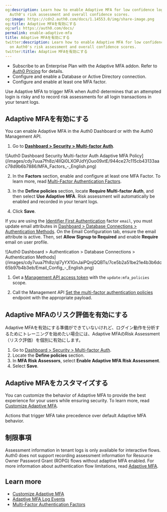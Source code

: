 ```yaml
---
og:description: Learn how to enable Adaptive MFA for low confidence logins based on
  Auth0's risk assessment and overall confidence scores.
og:image: https://cdn2.auth0.com/docs/1.14553.0/img/share-image.png
og:title: Adaptive MFAを有効にする
og:url: https://auth0.com/docs/
permalink: enable-adaptive-mfa
title: Adaptive MFAを有効にする
twitter:description: Learn how to enable Adaptive MFA for low confidence logins based
  on Auth0's risk assessment and overall confidence scores.
twitter:title: Adaptive MFAを有効にする
---
```


<Card title="Before you start">

* Subscribe to an Enterprise Plan with the Adaptive MFA addon. Refer to [Auth0 Pricing](https://auth0.com/pricing/) for details.
* Configure and enable a Database or Active Directory connection.
* Configure and enable at least one MFA factor.

</Card>

Use <Tooltip tip="Adaptive Multi-factor Authentication: Multi-factor authentication (MFA) that is only triggered for users when an attempted login is determined to be a low confidence login." cta="View Glossary" href="/docs/glossary?term=Adaptive+MFA">Adaptive MFA</Tooltip> to trigger <Tooltip tip="Adaptive Multi-factor Authentication: Multi-factor authentication (MFA) that is only triggered for users when an attempted login is determined to be a low confidence login." cta="View Glossary" href="/docs/glossary?term=MFA">MFA</Tooltip> when Auth0 determines that an attempted login is risky and to record risk assessments for all login transactions in your tenant logs.

## Adaptive MFAを有効にする

You can enable Adaptive MFA in the <Tooltip tip="Auth0 Dashboard: Auth0's main product to configure your services." cta="View Glossary" href="/docs/glossary?term=Auth0+Dashboard">Auth0 Dashboard</Tooltip> or with the Auth0 <Tooltip tip="Auth0 Dashboard: Auth0's main product to configure your services." cta="View Glossary" href="/docs/glossary?term=Management+API">Management API</Tooltip>.

<Tabs><Tab title="Dashboard">

1. Go to [**Dashboard > Security > Multi-factor Auth**](https://manage.auth0.com/#/security/mfa).

<Frame>![Auth0 Dashboard Security Multi-factor Auth Adaptive MFA Policy](/images/cdy7uua7fh8z/4IlQi0LXOPJdYjOuo09xtE/944ce27c115cb43133aac78d9b6b7886/MFA_Factors_-_English.png)</Frame>

2. In the **Factors** section, enable and configure at least one MFA Factor. To learn more, read [Multi-Factor Authentication Factors](/docs/secure/multi-factor-authentication/multi-factor-authentication-factors).

3. In the **Define policies** section, locate **Require Multi-factor Auth**, and then select **Use Adaptive MFA**. Risk assessment will automatically be enabled and recorded in your tenant logs.

4. Click **Save**.

<Callout icon="file-lines" color="#0EA5E9" iconType="regular">

If you are using the [Identifier First Authentication](/docs/authenticate/login/auth0-universal-login/identifier-first) factor `email`, you must update email attributes in [Dashboard > Database Connections > Authentication Methods](https://manage.auth0.com/#/connections/database). On the Email Configuration tab, ensure the email attribute is active. Then, set **Allow Signup to Required** and enable **Require** email on user profile.

<Frame>![Auth0 Dashboard > Authentication > Database Connections > Authentication Methods](/images/cdy7uua7fh8z/ql7yYX1GnJaiPQnjQQBTs/7ce5b2a51be21e4b3b6dc65b97b4b3eb/Email_Config_-_English.png)</Frame>
</Callout>

</Tab><Tab title="Management API">

1. Get a [Management API access token](/docs/secure/tokens/access-tokens/management-api-access-tokens/get-management-api-access-tokens-for-production) with the `update:mfa_policies` scope.

2. Call the Management API [Set the multi-factor authentication policies](https://auth0.com/docs/api/management/v2/guardian/put-policies) endpoint with the appropriate payload.

</Tab></Tabs>

## Adaptive MFAのリスク評価を有効にする

Adaptive MFAを有効にする準備ができていないけれど、ログイン動作を分析するためにトレーニングを始めたい場合には、Adaptive MFAのRisk Assessment（リスク評価）を個別に有効にします。

1. Go to [Dashboard > Security > Multi-factor Auth](https://manage.auth0.com/#/security/mfa).
2. Locate the **Define policies** section.
3. In **MFA Risk Assessors**, select **Enable Adaptive MFA Risk Assessment**.
4. Select **Save**.

## Adaptive MFAをカスタマイズする

You can customize the behavior of Adaptive MFA to provide the best experience for your users while ensuring security. To learn more, read [Customize Adaptive MFA](/docs/secure/multi-factor-authentication/adaptive-mfa/customize-adaptive-mfa).

<Callout icon="file-lines" color="#0EA5E9" iconType="regular">

Actions that trigger MFA take precedence over default Adaptive MFA behavior.

</Callout>

## 制限事項

Assessment information in tenant logs is only available for interactive flows. Auth0 does not support recording assessment information for <Tooltip tip="Resource Owner: Entity (such as a user or application) capable of granting access to a protected resource." cta="View Glossary" href="/docs/glossary?term=Resource+Owner">Resource Owner</Tooltip> Password Grant (ROPG) flows without adaptive MFA enabled. For more information about authentication flow limitations, read [Adaptive MFA](/docs/secure/multi-factor-authentication/adaptive-mfa).

## Learn more

* [Customize Adaptive MFA](/docs/secure/multi-factor-authentication/adaptive-mfa/customize-adaptive-mfa)
* [Adaptive MFA Log Events](/docs/secure/multi-factor-authentication/adaptive-mfa/adaptive-mfa-log-events)
* [Multi-Factor Authentication Factors](/docs/secure/multi-factor-authentication/multi-factor-authentication-factors)